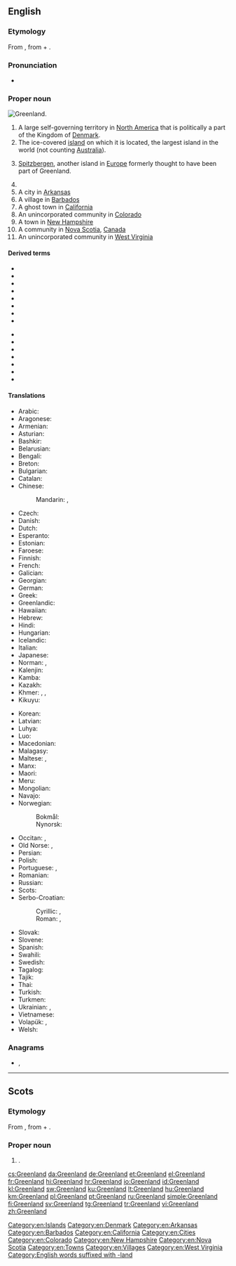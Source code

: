 ==English==
{{wikipedia}}

===Etymology===
{{wikipedia|Name of Greenland}}
From {{etyl|non|en}} {{m|non|Grœnland}}, from {{m|non|grœnn||green}} + {{m|non|land||land}}.

===Pronunciation===
{{rfap|lang=en}}
* {{a|UK|US}} {{IPA|/ˈɡriːn.lənd/|/ˈɡriːn.lænd/|lang=en}}

===Proper noun===
[[Image:Greenland big.png|thumb|Greenland.]]
{{en-proper noun}}

# A large self-governing territory in [[North America]] that is politically a part of the Kingdom of [[Denmark]].
# The ice-covered [[island]] on which it is located, the largest island in the world (not counting [[Australia]]).
# {{label|en|obsolete}} [[Spitzbergen]], another island in [[Europe]] formerly thought to have been part of Greenland.
# {{surname}}
# A city in [[Arkansas]]
# A village in [[Barbados]]
# A ghost town in [[California]]
# An unincorporated community in [[Colorado]]
# A town in [[New Hampshire]]
# A community in [[Nova Scotia]], [[Canada]]
# An unincorporated community in [[West Virginia]]

====Derived terms====
{{der-top}}
* {{l|en|Greenland dove}}
* {{l|en|Greenlander}}
* {{l|en|Greenland falcon}}
* {{l|en|Greenland gerfalcon}}
* {{l|en|Greenlandic}}
* {{l|en|Greenlandish}}
* {{l|en|Greenlandite}}
* {{l|en|Greenlandman}}
{{der-mid}}
* {{l|en|Greenland poppy}}
* {{l|en|Greenland right whale}}
* {{w|Greenland Sea}}
* {{l|en|Greenland seal}}
* {{l|en|Greenland spar}}
* {{l|en|Greenland turtle}}
* {{l|en|Greenland whale}}
{{der-bottom}}

====Translations====
{{trans-top|a large self-governing island in North America}}
* Arabic: {{t|ar|جِرِينْلَانْدَ|f|tr=girinlanda}}
* Aragonese: {{t|an|Gronlandia|f}}
* Armenian: {{t|hy|Գրենլանդիա|sc=Armn}}
* Asturian: {{t+|ast|Groenlandia|f}}
* Bashkir: {{t|ba|Гренландия|sc=Cyrl}}
* Belarusian: {{t|be|Грэнла́ндыя|f}}
* Bengali: {{t|bn|গ্রিনল্যান্ড|sc=Beng|tr=grinlænḑ}}
* Breton: {{t|br|Greunland}}
* Bulgarian: {{t|bg|Гренла́ндия|f}}
* Catalan: {{t|ca|Grenlàndia|f}}
* Chinese:
*: Mandarin: {{t|cmn|格陵蘭|sc=Hani}}, {{t+|cmn|格陵兰|tr=Gélínglán|sc=Hani}}
* Czech: {{t+|cs|Grónsko|n}}
* Danish: {{t+|da|Grønland}}
* Dutch: {{t+|nl|Groenland}}
* Esperanto: {{t|eo|Groenlando}}
* Estonian: {{t+|et|Gröönimaa}}
* Faroese: {{t|fo|Grønland|n}}
* Finnish: {{t+|fi|Grönlanti}}
* French: {{t+|fr|Groenland|m}}
* Galician: {{t+|gl|Grenlandia|f}}
* Georgian: {{t|ka|გრენლანდია|sc=Geor}}
* German: {{t+|de|Grönland|n}}
* Greek: {{t+|el|Γροιλανδία|f}}
* Greenlandic: {{t+|kl|Kalaallit Nunaat}}
* Hawaiian: {{t|haw|ʻĀina ʻŌmaʻomaʻo}}
* Hebrew: {{t|he|גרינלנד|tr=grinland}}
* Hindi: {{t+|hi|ग्रीनलैण्ड|tr=grīnlaiṇḍ}}
* Hungarian: {{t+|hu|Grönland}}
* Icelandic: {{t+|is|Grænland|n}}
* Italian: {{t+|it|Groenlandia|f}}
* Japanese: {{t+|ja|グリーンランド|tr=Gurīnrando}}
* Norman: {{t|nrf|Groenland|m}}, {{t|nrf|Greenland|m}}
* Kalenjin: {{t|kln|Grinlande}}
* Kamba: {{t|kam|Grinlandi}}
* Kazakh: {{t|kk|Гренландия|tr=Grenlándija|sc=Cyrl}}
* Khmer: {{t|km|ប្រទេសបៃតង|sc=Khmr|tr=prɑteih bay tɑɑng}}, {{t|km|ហ្គ្រិនលែនដ៍|sc=Khmr|tr=griinlɛɛn}}, {{t+|km|បៃតង|sc=Khmr|tr=bay tɑɑŋ}}
* Kikuyu: {{t|ki|Grinlandi}}
{{trans-mid}}
* Korean: {{t|ko|^그린란드|tr=Geurinnandeu|sc=Hang}}
* Latvian: {{t|lv|Grenlande}}
* Luhya: {{t|luy|Grinlandi}}
* Luo: {{t|luo|Grinland}}
* Macedonian: {{t|mk|Гре́нланд|m}}
* Malagasy: {{t|mg|Groenlanda}}
* Maltese: {{t|mt|Greenland}}, {{t|mt|Grinlend}}
* Manx: {{t|gv|Greenlyn|f}}
* Maori: {{t|mi|Kirinirana}}
* Meru: {{t|mer|Grinlandi}}
* Mongolian: {{t|mn|Гренланд|sc=Cyrl}}
* Navajo: {{t|nv|Haʼaʼaahjí Hakʼaz Dineʼé bikéyah}}
* Norwegian:
*: Bokmål: {{t|nb|Grønland}}
*: Nynorsk: {{t|nn|Grønland}}
* Occitan: {{t+|oc|Grenlàndia|f}}, {{t+|oc|Groenlàndia|f}}
* Old Norse: {{t|non|Grǿnland|n}}, {{t|non|Grǿnaland|n}}
* Persian: {{t|fa|گرینلند|tr=grinland}}
* Polish: {{t+|pl|Grenlandia}}
* Portuguese: {{t+|pt|Groenlândia|f}}, {{t+|pt|Gronelândia|f}}
* Romanian: {{t|ro|Groenlanda|f}}
* Russian: {{t|ru|Гренла́ндия|f}}
* Scots: {{t|sco|Greenland}}
* Serbo-Croatian:
*: Cyrillic: {{t|sh|Гренланд|m|sc=Cyrl}}, {{t|sh|Гринланд|m|sc=Cyrl}}
*: Roman: {{t+|sh|Grenland|m}}, {{t|sh|Grinland|m}} {{qualifier|Serbo-Croatian}}
* Slovak: {{t+|sk|Grónsko|n}}
* Slovene: {{t+|sl|Grénlándija|f}}
* Spanish: {{t+|es|Groenlandia|f}}
* Swahili: {{t+|sw|Grinlandi}}
* Swedish: {{t+|sv|Grönland|n}}
* Tagalog: {{t|tl|Lupanlunti}}
* Tajik: {{t+|tg|Гренландия|sc=Cyrl}}
* Thai: {{t|th|กรีนแลนด์|tr=greenlaen}}
* Turkish: {{t+|tr|Grönland}}
* Turkmen: {{t|tk|Grenlandiýa}}
* Ukrainian: {{t|uk|Гренла́ндія|f}}, {{t|uk|Ґренла́ндія|f}}
* Vietnamese: {{t+|vi|Greenland}}
* Volapük: {{t+|vo|Gröneän}}, {{qualifier|older term, obsolete}} {{t|vo|Grönän}}
* Welsh: {{t|cy|Ynys Las|f|alt=Yr Ynys Las}}
{{trans-bottom}}

===Anagrams===
* {{l|en|Engerland}}, {{l|en|Englander}}
[[Category:en:Islands]]
[[Category:en:Denmark]]
[[Category:en:Arkansas]]
[[Category:en:Barbados]]
[[Category:en:California]]
[[Category:en:Cities]]
[[Category:en:Colorado]]
[[Category:en:New Hampshire]]
[[Category:en:Nova Scotia]]
[[Category:en:Towns]]
[[Category:en:Villages]]
[[Category:en:West Virginia]]
[[Category:English words suffixed with -land]]

----

==Scots==

===Etymology===
From {{etyl|non|sco}} {{m|non|Grœnland}}, from {{m|non|grœnn||green}} + {{m|non|land||land}}.

===Proper noun===
{{sco-proper noun}}

# {{l|en|Greenland}}.

[[cs:Greenland]]
[[da:Greenland]]
[[de:Greenland]]
[[et:Greenland]]
[[el:Greenland]]
[[fr:Greenland]]
[[hi:Greenland]]
[[hr:Greenland]]
[[io:Greenland]]
[[id:Greenland]]
[[kl:Greenland]]
[[sw:Greenland]]
[[ku:Greenland]]
[[lt:Greenland]]
[[hu:Greenland]]
[[km:Greenland]]
[[pl:Greenland]]
[[pt:Greenland]]
[[ru:Greenland]]
[[simple:Greenland]]
[[fi:Greenland]]
[[sv:Greenland]]
[[tg:Greenland]]
[[tr:Greenland]]
[[vi:Greenland]]
[[zh:Greenland]]